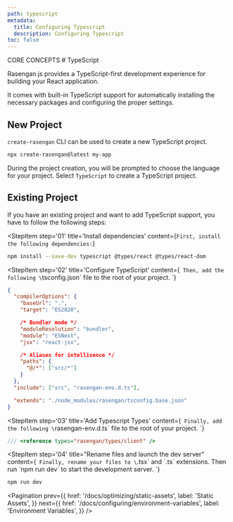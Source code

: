 ```yaml
---
path: typescript
metadata:
  title: Configuring Typescript
  description: Configuring Typescript
toc: false
---
```



<span className="text-[12px] font-mono-regular text-foreground/60">
  CORE CONCEPTS
</span>
# TypeScript

Rasengan.js provides a TypeScript-first development experience for building your React application.

It comes with built-in TypeScript support for automatically installing the necessary packages and configuring the proper settings.

## New Project

`create-rasengan` CLI can be used to create a new TypeScript project.

```bash title="Terminal"
npx create-rasengan@latest my-app
```

During the project creation, you will be prompted to choose the language for your project. Select `TypeScript` to create a TypeScript project.

## Existing Project

If you have an existing project and want to add TypeScript support, you have to follow the following steps:

<StepItem
  step='01'
  title='Install dependencies'
  content={`
  First, install the following dependencies:
  `}
>
```bash title="Terminal"
npm install --save-dev typescript @types/react @types/react-dom
```
</StepItem>

<StepItem
  step='02'
  title='Configure TypeScript'
  content={`
  Then, add the following \`tsconfig.json\` file to the root of your project.
  `}
>
```json filename="tsconfig.json
{
  "compilerOptions": {
    "baseUrl": ".",
    "target": "ES2020",

    /* Bundler mode */
    "moduleResolution": "bundler",
    "module": "ESNext",
    "jsx": "react-jsx",

    /* Aliases for intellisence */
    "paths": {
      "@/*": ["src/*"]
    }
  },
  "include": ["src", "rasengan-env.d.ts"],

  "extends": "./node_modules/rasengan/tsconfig.base.json"
}
```
</StepItem>

<StepItem
  step='03'
  title='Add Typescript Types'
  content={`
  Finally, add the following \`rasengan-env.d.ts\` file to the root of your project.
  `}
>
```ts filename="rasengan-env.d.ts" showLineNumbers copy
/// <reference types="rasengan/types/client" />
```
</StepItem>

<StepItem
  step='04'
  title="Rename files and launch the dev server"
  content={`
  Finally, rename your files to \`.tsx\` and \`.ts\` extensions.
  Then run \`npm run dev\` to start the development server.
  `}
>
```bash title="Terminal"
npm run dev
```
</StepItem>

<Pagination 
  prev={{
    href: '/docs/optimizing/static-assets',
    label: 'Static Assets',
  }}
  next={{
    href: '/docs/configuring/environment-variables',
    label: 'Environment Variables',
  }}
/>